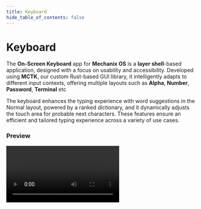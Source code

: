 ```yaml
---
title: Keyboard
hide_table_of_contents: false
---
```



# Keyboard

The **On-Screen Keyboard** app for **Mechanix OS** is a **layer shell**-based application, designed with a focus on usability and accessibility. Developed using **MCTK**, our custom Rust-based GUI library, it intelligently adapts to different input contexts, offering multiple layouts such as **Alpha**, **Number**, **Password**, **Terminal** etc

The keyboard enhances the typing experience with word suggestions in the Normal layout, powered by a ranked dictionary, and it dynamically adjusts the touch area for probable next characters. These features ensure an efficient and tailored typing experience across a variety of use cases.

### Preview

<Video src="https://web-assets.mecha.so/developers-v1/launcher/keyboard.mp4"/>

## Features

### Layouts supported

The keyboard supports multiple predefined layouts tailored for various input scenarios:

| **ID** | **Layout**    | **Description**                                                                            |
|--------|---------------|--------------------------------------------------------------------------------------------|
| 1      | **Normal**    | Default layout for general typing.                                                         |
| 2      | **Alpha**     | Allows only alphabetic characters.                                                         |
| 3      | **Digits**    | Allows only numeric digits.                                                                |
| 4      | **Number**    | Input a number, including decimal separator and sign.                                      |
| 5      | **Phone**     | Input a phone number.                                                                      |
| 6      | **Url**       | Input a URL.                                                                               |
| 7      | **Email**     | Input an email address.                                                                    |
| 8      | **Name**      | Input a person’s name.                                                                     |
| 9      | **Password**  | Input a password (combine with sensitive data or password hints).                          |
| 10     | **Date**      | Input a date.                                                                              |
| 11     | **Time**      | Input a time.                                                                              |
| 12     | **Datetime**  | Input both date and time.                                                                  |
| 13     | **Terminal**  | Input for a terminal environment.                                                          |


Each layout adjusts the key arrangements and input handling for its specific purpose, ensuring an optimal user experience.

### Word Suggestions

The **Normal Layout** includes a **word suggestion feature** to enhance typing speed and accuracy. 

- A **dictionary of words with ranks** is used to prioritize word suggestions.  
  Example dictionary snippet:

  | Word | Rank |
  |------|------|
  | you  | 1    |
  | I    | 2    |
  | to   | 3    |
  | the  | 4    |

- **How it works**:
  - As the user types, the keyboard suggests words based on the current input.
  - Words with higher ranks (lower rank number) appear first in the suggestion bar.
  - For instance, typing "y" will suggest "you" as it is ranked highest in the dictionary.

- **Enhanced Text Area**:
  - The size of the keys for possible next characters dynamically increases.
  - For example, if the user types "y," keys for "o" and "u" will expand since they form the word "you."

This feature ensures faster typing and reduces errors by providing relevant suggestions and highlighting the next probable input.


### Input Modes

The keyboard offers versatile input modes to meet various device requirements:

- **Touch Input**: Optimized for touchscreens.
- **Pointer Input**: Fully functional with a mouse or other pointing devices.

### Protocol Integrations

The keyboard utilizes the following Wayland protocols:

1. **[input-method-unstable-v2](https://wayland.app/protocols/input-method-unstable-v2)**:  
   Handles dynamic activation of the keyboard when a text input field gains focus. It also provides layout switching based on the context of the input field (e.g., password, email, URL).

2. **[virtual-keyboard-unstable-v1](https://wayland.app/protocols/virtual-keyboard-unstable-v1)**:  
   Facilitates virtual keyboard input, allowing it to send key events directly to Wayland clients. This enhances the flexibility and responsiveness of the on-screen keyboard.


## Local Setup

To set up the Keyboard locally, follow these steps:

### Prerequisites

Ensure you have **Rust** installed on your system. Follow the installation guide for your platform at [Rust Installation Guide](https://www.rust-lang.org/tools/install).

### Installation Steps

1. Clone the repository:
   ```bash
   git clone https://github.com/mecha-org/mechanix-gui.git
   ```

2. Navigate into the keyboard directory:
   ```bash
   cd mechanix-gui/shell/keyboard
   ```

3. Copy and Update settings.yml:
   - Before running the Keyboard, you need to set up the settings.yml file in the Keyboard directory.
   - The settings.yml file is used for configuring various settings and assets for the Keyboard. You can modify this file to customize the keyboard’s appearance and behavior.
   - Copy the settings.yml.example file to settings.yml in the same directory.

   ```bash
   cp settings.yml.example settings.yml
   ```
   - After copying, open `settings.yml` and update the paths accordingly (such as font paths, icon paths, and other resources).
   
   <br />
   ### Example Path Update:
    If the path in `settings.yml` is:
    ```plaintext
    /usr/share/mechanix/shell/keyboard/assets/icons/key_shift_icon.png
    ```
    You should change it to something like:
    ```plaintext
    ./src/assets/icons/key_shift_icon.png
    ```
   - This is necessary to ensure that the paths are relative to your project's directory structure.

4. Run the app:
   ```bash
   cargo run
   ```

5. Build the app:
   ```bash
   cargo build --release
   ```
## Customizing Layout  

### Overview  
A layout file defines the structure, appearance, and functionality of the On-Screen Keyboard. Each layout is tailored to a specific input type, such as general typing, email addresses, URLs, PINs, or terminal commands.  

With a layout file, you can:  
- **Define Key Placement:** Arrange keys for different contexts (e.g., alphabetic, numeric, symbolic) within the layout.  
- **Set Key Actions:** Configure key behavior, like switching views, entering symbols, or triggering special functions.  
- **Customize Button Styles:** Adjust key sizes, shapes, and icons for an intuitive and accessible interface.  
- **Create Specialized Layouts:** Design unique keyboard layouts for specific tasks, such as email, URL input, or PIN entry.  

Layout files are stored in `src/assets/layouts`, with subdirectories for specialized layouts like `email`, `url`, `pin`, and more.  

### Example

Here's an example of a default alphabetic layout file (`src/assets/layouts/us.yml`):

```yml
---
outlines:
  default: { width: 39.5, height: 43.7 }
  altline: { width: 62, height: 43.7 }
  change-view: { width: 62, height: 43.7 }
  change-view-2: { width: 62, height: 43.7 }
  wide: { width: 62, height: 43.7 }
  spaceline: { width: 176.3, height: 43.7 }
  special: { width: 44, height: 43.7 }
  large: { width: 36, height: 43.7 }

views:
  base:
    - "q w e r t y u i o p"
    - "a s d f g h j k l"
    - "Shift_L   z x c v b n m  BackSpace"
    - "show_numbers ,         space       . preferences Return"
  upper:
    - "Q W E R T Y U I O P"
    - "A S D F G H J K L"
    - "Shift_L   Z X C V B N M  BackSpace"
    - "show_numbers ,         space       . preferences Return"
  numbers:
    - "1 2 3 4 5 6 7 8 9 0"
    - "! @ # $ % ^ & * ( )"
    - "show_symbols   - ' '' : ; , ?  BackSpace"
    - "show_letters ,         space       . preferences Return"
  symbols:
    - "↑ ↓ ← → e e \\ | { }"
    - "+ ` ~ = / _ < > [ ]"
    - "show_numbers_from_symbols   - ' '' : ; , ?  BackSpace"
    - "show_letters ,         space       . preferences Return"

buttons:
  Shift_L:
    action:
      locking:
        lock_view: "upper"
        unlock_view: "base"
    outline: "change-view"
    icon: "key-shift"
  BackSpace:
    outline: "altline"
    icon: "edit-clear-symbolic"
    action: "erase"
  preferences:
    action: "show_prefs"
    outline: "special"
    icon: "keyboard-mode-symbolic"
  show_numbers:
    action:
      set_view: "numbers"
    outline: "change-view-2"
    label: "1#!"
  show_numbers_from_symbols:
    action:
      set_view: "numbers"
    outline: "change-view"
    label: "2/2"
  show_letters:
    action:
      set_view: "base"
    outline: "change-view-2"
    label: "ABC"
  show_symbols:
    action:
      set_view: "symbols"
    outline: "change-view"
    label: "1/2"
  .:
    outline: "default"
  space:
    outline: "spaceline"
    label: " "
    text: " "
  Return:
    outline: "wide"
    icon: "key-enter"
    keysym: "Return"
```

## Key Sections  

### 1. Outlines  
Defines the button outline sizes for different buttons across all views. These outlines set the width and height of buttons, allowing for flexible UI adjustments.  

- **default**: Standard button outline.  
- **altline**: Outline for alternative buttons (e.g., Backspace).  
- **change-view**, **change-view-2**: Used for buttons that switch between different views (e.g., Numbers, Letters).  
- **wide**: Wide buttons (e.g., Return).  
- **spaceline**: Outline for the spacebar.  
- **special**: Special buttons like preferences.  
- **large**: Used for larger buttons.  

### 2. Views  
Defines different keyboard views that the user can switch between. Each view represents a different layout or set of keys.  

- **base**: The standard alphabetic layout with a few special keys (Shift, Backspace, Preferences, etc.).  
- **upper**: Uppercase layout for typing capital letters.  
- **numbers**: Numeric layout for numbers and common symbols.  
- **symbols**: Layout for additional symbols and arrow keys.  

### 3. Buttons  
Each button on the keyboard has specific actions associated with it. This section outlines the button definitions, including actions, icons, and the layout outline.  

- **Shift_L**: Locks the keyboard view to uppercase letters and unlocks it back to the base view. Icon: `key-shift`.  
- **BackSpace**: Erases the last character typed. Icon: `edit-clear-symbolic`.  
- **preferences**: Opens the preferences window. Icon: `keyboard-mode-symbolic`.  
- **show_numbers**: Switches to the numbers view. Label: `"1#!"`.  
- **show_numbers_from_symbols**: Switches to the numbers view from the symbols view. Label: `"2/2"`.  
- **show_letters**: Switches back to the base (alphabetic) view. Label: `"ABC"`.  
- **show_symbols**: Switches to the symbols view. Label: `"1/2"`.  
- **space**: The spacebar, with a wide outline and label `" "`.  
- **Return**: The Return (Enter) key, with a wide outline and icon `key-enter`.  

### Button Actions  
Each button in the layout is mapped to an action that determines its functionality.  

- **locking**: Locks or unlocks views.  
- **set_view**: Switches between views (e.g., `"numbers"`, `"symbols"`).  
- **show_prefs**: Opens the preferences window.  
- **erase**: Deletes the last character typed.  

### Iconography  
Each button can have an icon to visually represent its action, which is specified using standard icon names (e.g., `"key-shift"`, `"edit-clear-symbolic"`, etc.).  
